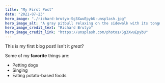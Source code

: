```yaml
---
title: "My First Post"
date: "2021-07-23"
hero_image: "./richard-brutyo-Sg3XwuEpybU-unsplash.jpg"
hero_image_alt: "A gray pitbull relaxing on the sidewalk with its tongue hanging out"
hero_image_credit_text: "Richard Brutyo"
hero_image_credit_link: "https://unsplash.com/photos/Sg3XwuEpybU"
---
```


This is my first blog post! Isn't it *great*?

Some of my **favorite** things are:

* Petting dogs
* Singing
* Eating potato-based foods